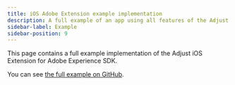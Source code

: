 ```yaml
---
title: iOS Adobe Extension example implementation
description: A full example of an app using all features of the Adjust Extension.
sidebar-label: Example
sidebar-position: 9
---
```


This page contains a full example implementation of the Adjust iOS Extension for Adobe Experience SDK.

You can see [the full example on GitHub](https://github.com/adjust/ios_adobe_extension/tree/main/AdjustAdobeExtension).

<ExampleApp
   permalink="https://github.com/adjust/ios_adobe_extension/blob/main/AdjustAdobeExtensionApp/AdjustAdobeExtensionApp/AppDelegate.h"
   lang="objc"
/>

<ExampleApp
   permalink="https://github.com/adjust/ios_adobe_extension/blob/main/AdjustAdobeExtensionApp/AdjustAdobeExtensionApp/AppDelegate.m"
   lang="objc"
/>

<ExampleApp
   permalink="https://github.com/adjust/ios_adobe_extension/blob/main/AdjustAdobeExtensionApp/AdjustAdobeExtensionApp/ViewController.h"
   lang="objc"
/>

<ExampleApp
   permalink="https://github.com/adjust/ios_adobe_extension/blob/main/AdjustAdobeExtensionApp/AdjustAdobeExtensionApp/ViewController.m"
   lang="objc"
/>
